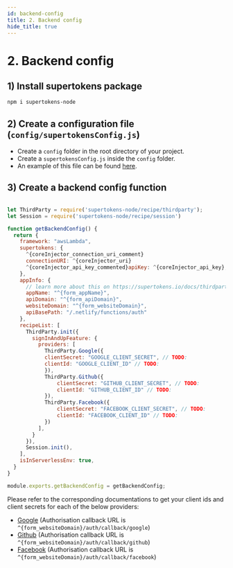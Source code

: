 ```yaml
---
id: backend-config
title: 2. Backend config
hide_title: true
---
```



# 2. Backend config

## 1) Install supertokens package
```bash
npm i supertokens-node
```

## 2) Create a configuration file (`config/supertokensConfig.js`)
- Create a `config` folder in the root directory of your project.
- Create a `supertokensConfig.js` inside the `config` folder.
- An example of this file can be found [here](https://github.com/supertokens/supertokens-auth-react/blob/master/examples/with-netlify/config/supertokensConfig.js).


## 3) Create a backend config function

<AppInfoForm
    askForAppName={true}
    askForAPIDomain={true}
    askForWebsiteDomain={true}>

<CoreInjector>

```jsx title="/config/supertokensConfig.js"

let ThirdParty = require('supertokens-node/recipe/thirdparty');
let Session = require('supertokens-node/recipe/session')

function getBackendConfig() {
  return {
    framework: "awsLambda",
    supertokens: {
      ^{coreInjector_connection_uri_comment}
      connectionURI: ^{coreInjector_uri}
      ^{coreInjector_api_key_commented}apiKey: ^{coreInjector_api_key},
    },
    appInfo: {
      // learn more about this on https://supertokens.io/docs/thirdparty/appinfo
      appName: "^{form_appName}",
      apiDomain: "^{form_apiDomain}",
      websiteDomain: "^{form_websiteDomain}",
      apiBasePath: "/.netlify/functions/auth"
    },
    recipeList: [
      ThirdParty.init({
        signInAndUpFeature: {
          providers: [
            ThirdParty.Google({
            clientSecret: "GOOGLE_CLIENT_SECRET", // TODO:
            clientId: "GOOGLE_CLIENT_ID" // TODO:
            }),
            ThirdParty.Github({
                clientSecret: "GITHUB_CLIENT_SECRET", // TODO:
                clientId: "GITHUB_CLIENT_ID" // TODO:
            }),
            ThirdParty.Facebook({
                clientSecret: "FACEBOOK_CLIENT_SECRET", // TODO:
                clientId: "FACEBOOK_CLIENT_ID" // TODO:
            })
          ],
        }
      }),
      Session.init(),
    ],
    isInServerlessEnv: true,
  }
}

module.exports.getBackendConfig = getBackendConfig;

```

Please refer to the corresponding documentations to get your client ids and client secrets for each of the below providers:
- [Google](https://developers.google.com/identity/sign-in/web/sign-in#create_authorization_credentials) (Authorisation callback URL is `^{form_websiteDomain}/auth/callback/google`)
- [Github](https://docs.github.com/en/developers/apps/creating-an-oauth-app) (Authorisation callback URL is `^{form_websiteDomain}/auth/callback/github`)
- [Facebook](https://developers.facebook.com/docs/development/create-an-app) (Authorisation callback URL is `^{form_websiteDomain}/auth/callback/facebook`)

</CoreInjector>

</AppInfoForm>